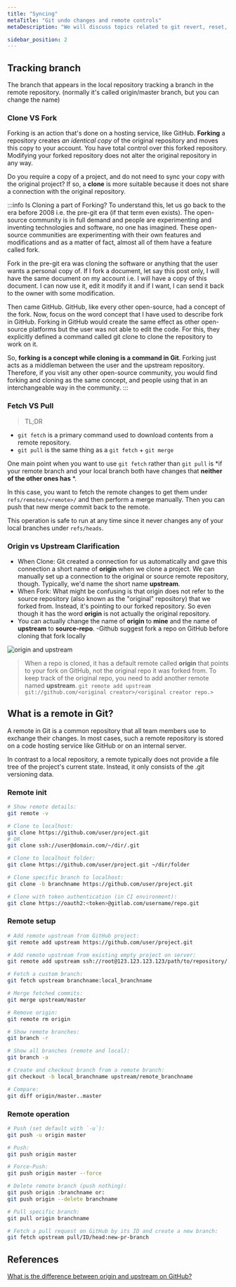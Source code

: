 ```yaml
---
title: "Syncing"
metaTitle: "Git undo changes and remote controls"
metaDescription: "We will discuss topics related to git revert, reset, rebase, stash, fetch, pull, push and merge."

sidebar_position: 2
---
```


## Tracking branch
The branch that appears in the local repository tracking a branch in the remote repository. (normally it's called origin/master branch, but you can change the name)

### Clone VS Fork 
Forking is an action that's done on a hosting service, like GitHub. **Forking** a repository creates *an identical copy* of the original repository and moves this copy to your account. You have total control over this forked repository. Modifying your forked repository does not alter the original repository in any way.

Do you require a copy of a project, and do not need to sync your copy with the original project? If so, a **clone** is more suitable because it does not share a connection with the original repository.

:::info Is Cloning a part of Forking?
To understand this, let us go back to the era before 2008 i.e. the pre-git era (if that term even exists). The open-source community is in full demand and people are experimenting and inventing technologies and software, no one has imagined. These open-source communities are experimenting with their own features and modifications and as a matter of fact, almost all of them have a feature called fork.

Fork in the pre-git era was cloning the software or anything that the user wants a personal copy of. If I fork a document, let say this post only, I will have the same document on my account i.e. I will have a copy of this document. I can now use it, edit it modify it and if I want, I can send it back to the owner with some modification.

Then came GitHub. GitHub, like every other open-source, had a concept of the fork. Now, focus on the word concept that I have used to describe fork in GitHub. Forking in GitHub would create the same effect as other open-source platforms but the user was not able to edit the code. For this, they explicitly defined a command called git clone to clone the repository to work on it.

So, **forking is a concept while cloning is a command in Git**. Forking just acts as a middleman between the user and the upstream repository. Therefore, if you visit any other open-source community, you would find forking and cloning as the same concept, and people using that in an interchangeable way in the community.
:::


### Fetch VS Pull

> TL;DR
- `git fetch` is a primary command used to download contents from a remote repository.
- `git pull` is the same thing as a `git fetch` + `git merge`

One main point when you want to use `git fetch` rather than `git pull` is *if your remote branch and your local branch both have changes that **neither of the other ones has** *.

In this case, you want to fetch the remote changes to get them under `refs/remotes/<remote>/` and then perform a merge manually. Then you can push that new merge commit back to the remote.

This operation is safe to run at any time since it never changes any of your local branches under `refs/heads`.

### Origin vs Upstream Clarification
- When Clone: Git created a connection for us automatically and gave this connection a short name of **origin** when we clone a project. We can manually set up a connection to the original or source remote repository, though. Typically, we'd name the short name **upstream**.
- When Fork: What might be confusing is that origin does not refer to the source repository (also known as the "original" repository) that we forked from. Instead, it's pointing to our forked repository. So even though it has the word **origin** is not actually the original repository.
- You can actually change the name of **origin** to **mine** and the name of **upstream** to **source-repo**.
-Github suggest fork a repo on GitHub before cloning that fork locally

![origin and upstream](/img/web-development/version-control/origin_and_upstream.png)
> When a repo is cloned, it has a default remote called **origin** that points to your fork on GitHub, not the original repo it was forked from.
> To keep track of the original repo, you need to add another remote named **upstream**.
`git remote add upstream git://github.com/<original creator>/<original creator repo.>`

## What is a remote in Git?
A remote in Git is a common repository that all team members use to exchange their changes. In most cases, such a remote repository is stored on a code hosting service like GitHub or on an internal server.

In contrast to a local repository, a remote typically does not provide a file tree of the project's current state. Instead, it only consists of the .git versioning data.

### Remote init
```bash
# Show remote details:
git remote -v

# Clone to localhost:
git clone https://github.com/user/project.git
# OR
git clone ssh://user@domain.com/~/dir/.git

# Clone to localhost folder:
git clone https://github.com/user/project.git ~/dir/folder

# Clone specific branch to localhost:
git clone -b branchname https://github.com/user/project.git

# Clone with token authentication (in CI environment):
git clone https://oauth2:<token>@gitlab.com/username/repo.git
```

### Remote setup
```bash
# Add remote upstream from GitHub project:
git remote add upstream https://github.com/user/project.git

# Add remote upstream from existing empty project on server:
git remote add upstream ssh://root@123.123.123.123/path/to/repository/.git

# Fetch a custom branch:
git fetch upstream branchname:local_branchname

# Merge fetched commits:
git merge upstream/master

# Remove origin:
git remote rm origin

# Show remote branches:
git branch -r

# Show all branches (remote and local):
git branch -a

# Create and checkout branch from a remote branch:
git checkout -b local_branchname upstream/remote_branchname

# Compare:
git diff origin/master..master
```


### Remote operation
```bash
# Push (set default with `-u`):
git push -u origin master

# Push:
git push origin master

# Force-Push:
git push origin master --force

# Delete remote branch (push nothing):
git push origin :branchname or:
git push origin --delete branchname

# Pull specific branch:
git pull origin branchname

# Fetch a pull request on GitHub by its ID and create a new branch:
git fetch upstream pull/ID/head:new-pr-branch
```

## References
[What is the difference between origin and upstream on GitHub?](https://stackoverflow.com/questions/9257533/what-is-the-difference-between-origin-and-upstream-on-github/9257901#9257901)
